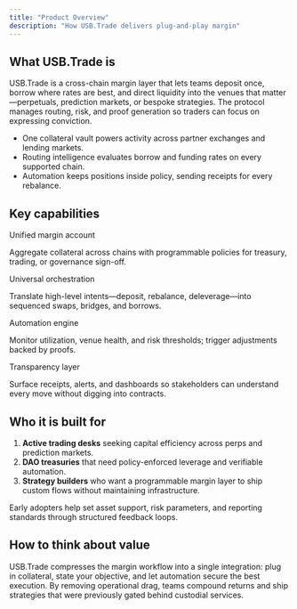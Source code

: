 ```yaml
---
title: "Product Overview"
description: "How USB.Trade delivers plug-and-play margin"
---
```


<div className="usb-section">
  <h2>What USB.Trade is</h2>
  <p>
    USB.Trade is a cross-chain margin layer that lets teams deposit once, borrow where rates are best, and direct liquidity into the venues that matter—perpetuals, prediction markets, or bespoke strategies. The protocol manages routing, risk, and proof generation so traders can focus on expressing conviction.
  </p>
  <ul className="usb-checklist">
    <li>One collateral vault powers activity across partner exchanges and lending markets.</li>
    <li>Routing intelligence evaluates borrow and funding rates on every supported chain.</li>
    <li>Automation keeps positions inside policy, sending receipts for every rebalance.</li>
  </ul>
</div>

<div className="usb-section">
  <h2>Key capabilities</h2>
  <div className="usb-grid">
    <div className="usb-card">
      <span className="usb-card__eyebrow">Unified margin account</span>
      <p className="usb-card__body">
        Aggregate collateral across chains with programmable policies for treasury, trading, or governance sign-off.
      </p>
    </div>
    <div className="usb-card">
      <span className="usb-card__eyebrow">Universal orchestration</span>
      <p className="usb-card__body">
        Translate high-level intents—deposit, rebalance, deleverage—into sequenced swaps, bridges, and borrows.
      </p>
    </div>
    <div className="usb-card">
      <span className="usb-card__eyebrow">Automation engine</span>
      <p className="usb-card__body">
        Monitor utilization, venue health, and risk thresholds; trigger adjustments backed by proofs.
      </p>
    </div>
    <div className="usb-card">
      <span className="usb-card__eyebrow">Transparency layer</span>
      <p className="usb-card__body">
        Surface receipts, alerts, and dashboards so stakeholders can understand every move without digging into contracts.
      </p>
    </div>
  </div>
</div>

<div className="usb-section">
  <h2>Who it is built for</h2>
  <ol>
    <li><strong>Active trading desks</strong> seeking capital efficiency across perps and prediction markets.</li>
    <li><strong>DAO treasuries</strong> that need policy-enforced leverage and verifiable automation.</li>
    <li><strong>Strategy builders</strong> who want a programmable margin layer to ship custom flows without maintaining infrastructure.</li>
  </ol>
  <p>
    Early adopters help set asset support, risk parameters, and reporting standards through structured feedback loops.
  </p>
</div>

<div className="usb-section">
  <h2>How to think about value</h2>
  <p>
    USB.Trade compresses the margin workflow into a single integration: plug in collateral, state your objective, and let automation secure the best execution. By removing operational drag, teams compound returns and ship strategies that were previously gated behind custodial services.
  </p>
</div>
